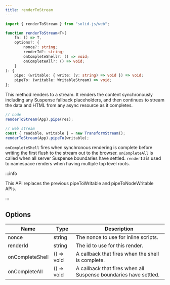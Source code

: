 ```yaml
---
title: renderToStream
---
```


```ts
import { renderToStream } from "solid-js/web";

function renderToStream<T>(
	fn: () => T,
	options?: {
		nonce?: string;
		renderId?: string;
		onCompleteShell?: () => void;
		onCompleteAll?: () => void;
	}
): {
	pipe: (writable: { write: (v: string) => void }) => void;
	pipeTo: (writable: WritableStream) => void;
};
```

This method renders to a stream. It renders the content synchronously including any Suspense fallback placeholders, and then continues to stream the data and HTML from any async resource as it completes.

```ts
// node
renderToStream(App).pipe(res);

// web stream
const { readable, writable } = new TransformStream();
renderToStream(App).pipeTo(writable);
```

`onCompleteShell` fires when synchronous rendering is complete before writing the first flush to the stream out to the browser. `onCompleteAll` is called when all server Suspense boundaries have settled. `renderId` is used to namespace renders when having multiple top level roots.

:::info 

This API replaces the previous pipeToWritable and pipeToNodeWritable APIs. 

:::

## Options

| Name | Type | Description |
| --- | --- | --- |
| nonce | string | The nonce to use for inline scripts. |
| renderId | string | The id to use for this render. |
| onCompleteShell | () => void | A callback that fires when the shell is complete. |
| onCompleteAll | () => void | A callback that fires when all Suspense boundaries have settled. |
